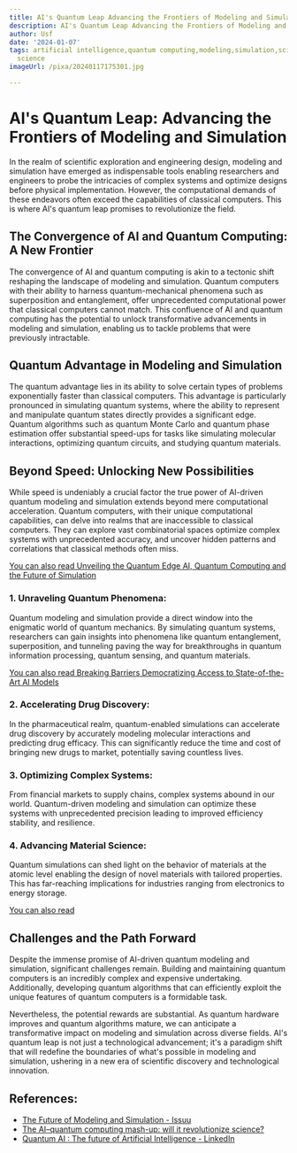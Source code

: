 ```yaml
---
title: AI's Quantum Leap Advancing the Frontiers of Modeling and Simulation
description: AI's Quantum Leap Advancing the Frontiers of Modeling and Simulation
author: Usf
date: '2024-01-07'
tags: artificial intelligence,quantum computing,modeling,simulation,scientific computing,computational
  science
imageUrl: /pixa/20240117175301.jpg

---
```

# AI's Quantum Leap: Advancing the Frontiers of Modeling and Simulation

In  the realm of scientific exploration and engineering design, modeling and simulation have emerged as indispensable tools enabling researchers and engineers to probe the intricacies of complex systems and optimize designs before physical implementation. However, the computational demands of  these  endeavors often exceed the capabilities of classical computers. This is where AI's quantum  leap promises to revolutionize  the field.

## The Convergence of  AI and Quantum Computing:  A New Frontier

The convergence of AI and quantum computing  is akin to a tectonic shift  reshaping  the landscape of modeling and simulation. Quantum computers with their ability to  harness quantum-mechanical phenomena such as superposition and entanglement, offer unprecedented computational power that classical computers cannot match. This confluence of  AI and quantum computing has the potential  to unlock transformative advancements in modeling and simulation, enabling us to tackle problems that were previously intractable.

## Quantum Advantage in Modeling  and Simulation

The quantum advantage lies in its ability to solve certain types of  problems exponentially faster than classical  computers. This advantage is particularly pronounced in simulating  quantum systems, where the ability to represent and manipulate  quantum states directly  provides a significant edge. Quantum algorithms such as quantum Monte Carlo and quantum phase estimation offer substantial speed-ups for tasks like simulating  molecular interactions, optimizing quantum circuits, and studying quantum materials.

## Beyond Speed: Unlocking New  Possibilities

While speed is undeniably a crucial  factor the true power of AI-driven quantum modeling and simulation extends beyond mere computational acceleration. Quantum computers, with  their unique computational capabilities, can delve into realms that are inaccessible to classical computers.  They can explore vast combinatorial spaces optimize complex  systems with unprecedented accuracy,  and uncover hidden patterns and correlations that classical methods often miss.

[You can also read Unveiling the Quantum Edge AI, Quantum  Computing and the Future  of Simulation](Unveiling%20the%20Quantum%20Edge%20AI%2C%20Quantum%20Computing%2C%20and%20the%20Future%20of%20Simulation)


### 1. Unraveling Quantum Phenomena:

Quantum modeling and simulation provide a direct window  into the enigmatic  world of  quantum mechanics. By simulating quantum systems, researchers can gain  insights into phenomena like quantum entanglement, superposition, and tunneling paving the way for breakthroughs in  quantum information processing, quantum sensing, and quantum materials.

[You can also read Breaking Barriers Democratizing  Access to State-of-the-Art AI Models](Breaking%20Barriers%20Democratizing%20Access%20to%20State-of-the-Art%20AI%20Models)


### 2. Accelerating Drug Discovery:

In the pharmaceutical realm, quantum-enabled simulations can accelerate drug  discovery by  accurately modeling molecular interactions  and predicting drug efficacy. This can significantly reduce the time and cost of bringing new drugs to market, potentially saving  countless lives.

### 3. Optimizing  Complex Systems:

From financial markets to supply chains, complex  systems  abound in our world. Quantum-driven modeling and simulation can optimize these systems with unprecedented precision leading to improved  efficiency stability, and resilience.

###  4.  Advancing Material Science:

Quantum simulations can shed light on the behavior of materials at the atomic level enabling the design of novel materials with tailored properties. This has far-reaching implications for industries  ranging from  electronics to energy storage.

[You can also read ]()


## Challenges and the Path Forward

Despite the immense promise of AI-driven  quantum modeling and simulation, significant challenges remain. Building and maintaining quantum computers is an incredibly complex and expensive undertaking. Additionally, developing quantum algorithms that can efficiently exploit the  unique features of quantum computers is  a formidable task.

Nevertheless, the potential  rewards are substantial.  As quantum hardware improves and quantum algorithms mature, we can anticipate a transformative impact on modeling and simulation across diverse fields. AI's quantum leap is not just a technological advancement; it's a paradigm shift that will  redefine  the boundaries  of what's possible in modeling and simulation, ushering in a  new  era  of scientific  discovery and technological innovation.

## References:
- [The Future of Modeling and Simulation - Issuu](https://issuu.com/spp_plp/docs/the_future_of_modeling_and_simulation)
- [The AI–quantum computing mash-up: will it revolutionize science?](https://www.nature.com/articles/d41586-023-04007-0)
- [Quantum AI : The future of Artificial Intelligence - LinkedIn](https://www.linkedin.com/pulse/quantum-ai-future-artificial-intelligence-aakash-khadikar-1f)

